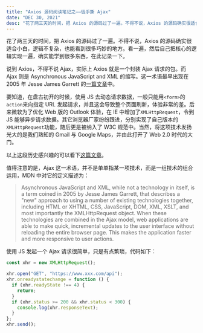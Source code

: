 ```yaml
---
title: "Axios 源码阅读笔记之——徒手撕 Ajax"
date: "DEC 30, 2021"
desc: "花了两三天的时间，把 Axios 的源码过了一遍。不得不说，Axios 的源码确实很适合小白，逻辑不复杂，也能看到很多巧妙的地方。看一遍，然后自己把核心的逻辑实现一遍，确实能学到很多东西，在此记录一下。"
---
```


花了两三天的时间，把 Axios 的源码过了一遍。不得不说，Axios 的源码确实很适合小白，逻辑不复杂，也能看到很多巧妙的地方。看一遍，然后自己把核心的逻辑实现一遍，确实能学到很多东西，在此记录一下。

说到 Axios，不得不说 Ajax，实际上 Axios 就是一个封装 Ajax 请求的包。而 Ajax 则是 Asynchronous JavaScript and XML 的缩写。这一术语最早出现在 2005 年 Jesse James Garrett 的[一篇文章](https://web.archive.org/web/20080702075113/http://www.adaptivepath.com/ideas/essays/archives/000385.php)中。

要知道，在盘古初开的时候，使用 JS 去动态请求数据，一般只能用`<form>`的`action`来向指定 URL 发起请求，并且这会导致整个页面刷新，体验非常的差。后来微软为了优化 Web 版的 Outlook 体验，在 IE 中增加了`XMLHttpRequest`，令到 JS 能够异步请求数据。其它浏览器厂家纷纷跟进，分别实现了自己版本的`XMLHttpRequest`功能，随后更是被纳入了 W3C 规范中。当然，将这项技术发扬光大的是我们熟知的 Gmail 与 Google Maps，并由此打开了 Web 2.0 时代的大门。

以上这段历史感兴趣的可以看下[这篇文章](https://thehistoryoftheweb.com/what-does-ajax-even-stand-for/)。

值得注意的是，Ajax 这一术语，并不是单单指某一项技术，而是一组技术的组合运用，MDN 中对它的定义描述为：

> Asynchronous JavaScript and XML, while not a technology in itself, is a term coined in 2005 by Jesse James Garrett, that describes a "new" approach to using a number of existing technologies together, including HTML or XHTML, CSS, JavaScript, DOM, XML, XSLT, and most importantly the XMLHttpRequest object. When these technologies are combined in the Ajax model, web applications are able to make quick, incremental updates to the user interface without reloading the entire browser page. This makes the application faster and more responsive to user actions.

使用 JS 发起一个 Ajax 请求很简单，只是有点繁琐，代码如下：

```js
const xhr = new XMLHttpRequest();

xhr.open("GET", "https://www.xxx.com/api");
xhr.onreadystatechange = function () {
  if (xhr.readyState !== 4) {
    return;
  }
  if (xhr.status >= 200 && xhr.status < 300) {
    console.log(xhr.responseText);
  }
};
xhr.send();
```
